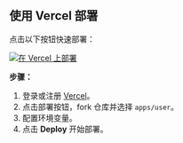 ## 使用 Vercel 部署

点击以下按钮快速部署：

[![在 Vercel 上部署](https://vercel.com/button)](https://vercel.com/new/clone?demo-description=PPanel%20is%20a%20pure%2C%20professional%2C%20and%20perfect%20open-source%20proxy%20panel%20tool%2C%20designed%20to%20be%20your%20ideal%20choice%20for%20learning%20and%20practical%20use&demo-image=https%3A%2F%2Furlscan.io%2Fliveshot%2F%3Fwidth%3D1920%26height%3D1080%26url%3Dhttps%3A%2F%2Fuser.ppanel.dev&demo-title=PPanel%20user%20Web&demo-url=https%3A%2F%2Fuser.ppanel.dev%2F&from=.&project-name=ppanel-user-web&repository-name=ppanel-web&repository-url=https%3A%2F%2Fgithub.com%2Fperfect-panel%2Fppanel-web&root-directory=apps%2Fuser&skippable-integrations=1)

**步骤：**

1. 登录或注册 [Vercel](https://vercel.com/)。
2. 点击部署按钮，fork 仓库并选择 `apps/user`。
3. 配置环境变量。
4. 点击 **Deploy** 开始部署。



<Giscus />
